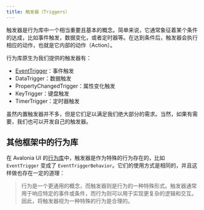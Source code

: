 ```yaml
---
title: 触发器（Triggers）
---
```


触发器是行为库中一个相当重要且基本的概念。简单来说，它通常象征着某个条件的达成，比如事件触发，数据变化，或者定时器等。在达到条件后，触发器会执行相应的动作，也就是它内部的动作（Action）。

行为库原生为我们提供的触发器有：

- [EventTrigger](./eventtrigger.mdx)：事件触发
- DataTrigger：数据触发
- PropertyChangedTrigger：属性变化触发
- KeyTrigger：键盘触发
- TimerTrigger：定时器触发

虽然内置触发器并不多，但是它们足以满足我们绝大部分的需求。当然，如果有需要，我们也可以开发自己的触发器。

## 其他框架中的行为库

在 Avalonia UI 的[行为库](https://github.com/wieslawsoltes/Avalonia.Xaml.Behaviors)中，触发器是作为特殊的行为存在的，比如 `EventTrigger` 变成了 `EventTriggerBehavior`。它们的使用方式是相同的，并且这样做也存在一定的道理：

> 行为是一个更通用的概念，而触发器则是行为的一种特殊形式。触发器通常用于响应特定的事件或条件，而行为则可以用于实现更复杂的逻辑和交互。因此，将触发器视为一种特殊的行为是合理的。
